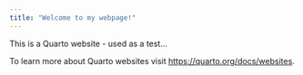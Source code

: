 ```yaml
---
title: "Welcome to my webpage!"
---
```


This is a Quarto website - used as a test...

To learn more about Quarto websites visit <https://quarto.org/docs/websites>.
